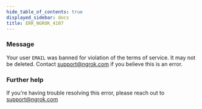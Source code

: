 ```yaml
---
hide_table_of_contents: true
displayed_sidebar: docs
title: ERR_NGROK_4107
---
```




### Message

Your user `EMAIL` was banned for violation of the terms of service. It may not be deleted. Contact support@ngrok.com if you believe this is an error.

<ErrorDetails error="err_ngrok_4107" />

### Further help

If you're having trouble resolving this error, please reach out to [support@ngrok.com](mailto:support@ngrok.com?subject=Help%20with%20ERR_NGROK_4107)

